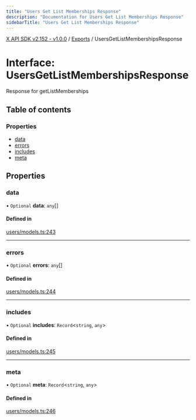 ```yaml
---
title: "Users Get List Memberships Response"
description: "Documentation for Users Get List Memberships Response"
sidebarTitle: "Users Get List Memberships Response"
---
```


[X API SDK v2.152 - v1.0.0](../README.md) / [Exports](../modules.md) / UsersGetListMembershipsResponse

# Interface: UsersGetListMembershipsResponse

Response for getListMemberships

## Table of contents

### Properties

- [data](UsersGetListMembershipsResponse.md#data)
- [errors](UsersGetListMembershipsResponse.md#errors)
- [includes](UsersGetListMembershipsResponse.md#includes)
- [meta](UsersGetListMembershipsResponse.md#meta)

## Properties

### data

• `Optional` **data**: `any`[]

#### Defined in

[users/models.ts:243](https://github.com/xdevplatform/xdk/blob/ad4172ef5f68f089e0f077a190b271016dd35bf7/xdk/typescript/src/users/models.ts#L243)

___

### errors

• `Optional` **errors**: `any`[]

#### Defined in

[users/models.ts:244](https://github.com/xdevplatform/xdk/blob/ad4172ef5f68f089e0f077a190b271016dd35bf7/xdk/typescript/src/users/models.ts#L244)

___

### includes

• `Optional` **includes**: `Record`\<`string`, `any`\>

#### Defined in

[users/models.ts:245](https://github.com/xdevplatform/xdk/blob/ad4172ef5f68f089e0f077a190b271016dd35bf7/xdk/typescript/src/users/models.ts#L245)

___

### meta

• `Optional` **meta**: `Record`\<`string`, `any`\>

#### Defined in

[users/models.ts:246](https://github.com/xdevplatform/xdk/blob/ad4172ef5f68f089e0f077a190b271016dd35bf7/xdk/typescript/src/users/models.ts#L246)
